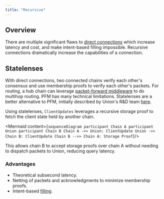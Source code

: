 ```yaml
---
title: "Recursive"
---
```



## Overview

There are multiple significant flaws to [direct connections](/protocol/connections/direct) which increase latency and cost, and make
intent-based filling impossible. Recursive connections dramatically increase the capabilities of a connection. 

## Statelenses

With direct connections, two connected chains verify each other's consensus and use membership proofs to verify each other's packets. For routing,
a hub chain can leverage [packet-forward middleware](https://github.com/cosmos/ibc-apps/tree/main/middleware) to do multihop routing. PFM has many 
technical limitations. Statelenses are a better alternative to PFM, initially described by Union's R&D team 
[here](https://research.union.build/Union-Research-4f780b07025b4c9b8014b8aeea68dbad?p=9e3d6578ec0e48fca8e502a0d28f485c&pm=s).

Using statelenses, `ClientUpdates` leverages a recursive storage proof to fetch the client state held by another chain.

<Mermaid
  content={`
sequenceDiagram
    participant Chain A
    participant Union
    participant Chain B
    Chain A ->> Union: ClientUpdate
    Union ->> Chain B: ClientUpdate
    Chain B -->> Chain A: Storage Proof
`}/>

This allows chain B to accept storage proofs over chain A without needing to dispatch packets to Union, reducing query latency. 

### Advantages

- Theoretical subsecond latency.
- Netting of packets and acknowledgments to minimize membership proofs.
- Intent-based [filling](/concepts/filling).

